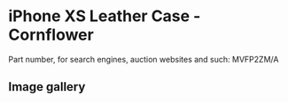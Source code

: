 
# iPhone XS Leather Case - Cornflower

Part number, for search engines, auction websites and such: MVFP2ZM/A

## Image gallery

<div style={{ width: '100%', maxWidth: '768px' }}>
<GalleryComponent
    images={[
      {
        original: "/everysource/MVFP2.webp",
        thumbnail: "/everypreview/MVFP2.webp",
      },
      {
        original: "/everysource/MVFP2_AV1_GOLD.webp",
        thumbnail: "/everypreview/MVFP2_AV1_GOLD.webp",
      },
      {
        original: "/everysource/MVFP2_AV1_SILVER.webp",
        thumbnail: "/everypreview/MVFP2_AV1_SILVER.webp",
      },
      {
        original: "/everysource/MVFP2_AV1_SPACE_GRAY.webp",
        thumbnail: "/everypreview/MVFP2_AV1_SPACE_GRAY.webp",
      },
      {
        original: "/everysource/MVFP2_AV2.webp",
        thumbnail: "/everypreview/MVFP2_AV2.webp",
      }
    ]}
  />
</div>
